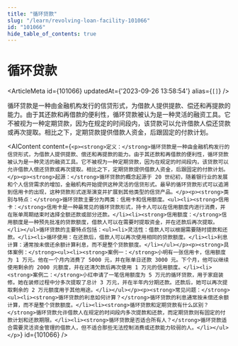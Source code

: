 ```yaml
---
title: "循环贷款"
slug: "/learn/revolving-loan-facility-101066"
id: "101066"
hide_table_of_contents: true
---
```



# 循环贷款

<ArticleMeta id={101066} updatedAt={'2023-09-26 13:58:54'} alias={`[]`} />
<div className='border-solid border-b border-t-0 my-4 border-[var(--ifm-color-gray-300)]' />

循环贷款是一种由金融机构发行的信贷形式，为借款人提供提款、偿还和再提款的能力。由于其还款和再借款的便利性，循环贷款被认为是一种灵活的融资工具。它不被视为一种定期贷款，因为在规定的时间段内，该贷款可以允许借款人偿还贷款或再次提取。相比之下，定期贷款提供借款人资金，后跟固定的付款计划。

<AIContent content={`<p><strong>定义：</strong>循环贷款是一种由金融机构发行的信贷形式，为借款人提供提款、偿还和再提款的能力。由于其还款和再借款的便利性，循环贷款被认为是一种灵活的融资工具。它不被视为一种定期贷款，因为在规定的时间段内，该贷款可以允许借款人偿还贷款或再次提取。相比之下，定期贷款提供借款人资金，后跟固定的付款计划。</p><p><strong>起源：</strong>循环贷款的概念起源于 20 世纪初，随着银行业的发展和个人信贷需求的增加，金融机构开始提供这种灵活的信贷形式。最早的循环贷款形式可以追溯到信用卡的出现，这种贷款形式逐渐演变并扩展到其他类型的信贷产品。</p><p><strong>类别与特点：</strong>循环贷款主要分为两类：信用卡和信用额度。<ul><li><strong>信用卡：</strong>信用卡是一种最常见的循环贷款形式，持卡人可以在信用额度内进行消费，并在账单周期结束时选择全额还款或部分还款。</li><li><strong>信用额度：</strong>信用额度是一种预先批准的贷款额度，借款人可以在需要时提取资金，并在还款后再次提取。</li></ul>循环贷款的主要特点包括：<ul><li>灵活性：借款人可以根据需要随时提款和还款。</li><li>循环使用：在还款后，借款人可以再次使用相同的贷款额度。</li><li>利息计算：通常按未偿还余额计算利息，而不是整个贷款额度。</li></ul></p><p><strong>具体案例：</strong><ul><li><strong>案例一：</strong>小明有一张信用卡，信用额度为 1 万元。他在一个月内消费了 5000 元，并在账单日还款 3000 元。下个月，他可以继续使用剩余的 2000 元额度，并在还清欠款后再次使用 1 万元的信用额度。</li><li><strong>案例二：</strong>小红申请了一笔信用额度为 5 万元的循环贷款，用于家庭装修。她在装修过程中分多次提取了总计 3 万元，并在半年内分期还款。还款后，她可以再次提取剩余的 2 万元额度用于其他用途。</li></ul></p><p><strong>常见问题：</strong><ul><li><strong>循环贷款的利息如何计算？</strong>循环贷款的利息通常按未偿还余额计算，而不是整个贷款额度。</li><li><strong>循环贷款和定期贷款有什么区别？</strong>循环贷款允许借款人在规定的时间段内多次提款和还款，而定期贷款则有固定的付款计划和还款期限。</li><li><strong>循环贷款是否适合所有人？</strong>循环贷款适合需要灵活资金管理的借款人，但不适合那些无法控制消费或还款能力较弱的人。</li></ul></p>`} id={101066} />
